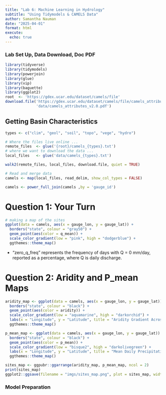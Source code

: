 ```yaml
---
title: "Lab 6: Machine Learning in Hydrology"
subtitle: "Using Tidymodels & CAMELS Data"
author: Samantha Nauman
date: "2025-04-01"
format: html
execute: 
  echo: true
---
```

### Lab Set Up, Data Download, Doc PDF
```r
library(tidyverse)
library(tidymodels)
library(powerjoin)
library(glue)
library(vip)
library(baguette)
library(ggplot2)
root  <- 'https://gdex.ucar.edu/dataset/camels/file'
download.file('https://gdex.ucar.edu/dataset/camels/file/camels_attributes_v2.0.pdf', 
              'data/camels_attributes_v2.0.pdf')
```
## Getting Basin Characteristics
```r
types <- c("clim", "geol", "soil", "topo", "vege", "hydro")

# Where the files live online ...
remote_files  <- glue('{root}/camels_{types}.txt')
# where we want to download the data ...
local_files   <- glue('data/camels_{types}.txt')

walk2(remote_files, local_files, download.file, quiet = TRUE)

# Read and merge data
camels <- map(local_files, read_delim, show_col_types = FALSE) 

camels <- power_full_join(camels ,by = 'gauge_id')
```
# Question 1: Your Turn
```r
# making a map of the sites
ggplot(data = camels, aes(x = gauge_lon, y = gauge_lat)) +
  borders("state", colour = "gray50") +
  geom_point(aes(color = q_mean)) +
  scale_color_gradient(low = "pink", high = "dodgerblue") +
  ggthemes::theme_map()
```
- "zero_q_freq" represents the frequency of days with Q = 0 mm/day, reported as a percentage, where Q is daily discharge. 

# Question 2: Aridity and P_mean Maps
```r
aridity_map <- ggplot(data = camels, aes(x = gauge_lon, y = gauge_lat)) +
  borders("state", colour = "black") +
  geom_point(aes(color = aridity)) +
  scale_color_gradient(low = "aquamarine", high = "darkorchid") +
  labs(x = "Longitude", y = "Latitude", title = "Aridity Gradient Across the U.S.") +
  ggthemes::theme_map()

p_mean_map <- ggplot(data = camels, aes(x = gauge_lon, y = gauge_lat)) +
  borders("state", colour = "black") +
  geom_point(aes(color = p_mean)) +
  scale_color_gradient(low = "bisque2", high = "darkolivegreen") +
  labs(x = "Longitude", y = "Latitude", title = "Mean Daily Precipitation Across the U.S.") +
  ggthemes::theme_map()

sites_map <- ggpubr::ggarrange(aridity_map, p_mean_map, ncol = 2)
print(sites_map)
ggplot2::ggsave(filename = "imgs/sites_map.png", plot = sites_map, width = 10, height = 6)
```
### Model Preparation